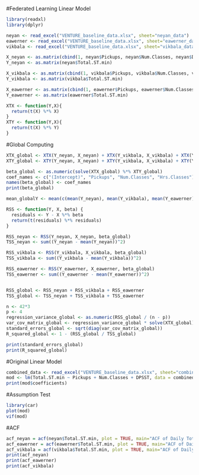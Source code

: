 #Federated Learning Linear Model
```r
library(readxl)
library(dplyr)

neyan <- read_excel("VENTURE_baseline_data.xlsx", sheet="neyan_data")
eawerner <- read_excel("VENTURE_baseline_data.xlsx", sheet="eawerner_data")
vikbala <- read_excel("VENTURE_baseline_data.xlsx", sheet="vikbala_data")

X_neyan <- as.matrix(cbind(1, neyan$Pickups, neyan$Num.Classes, neyan$DPSST))
Y_neyan <- as.matrix(neyan$Total.ST.min)

X_vikbala <- as.matrix(cbind(1, vikbala$Pickups, vikbala$Num.Classes, vikbala$DPSST))
Y_vikbala <- as.matrix(vikbala$Total.ST.min)

X_eawerner <- as.matrix(cbind(1, eawerner$Pickups, eawerner$Num.Classes, eawerner$DPSST))
Y_eawerner <- as.matrix(eawerner$Total.ST.min)

XTX <- function(Y,X){
  return(t(X) %*% X)
}
XTY <- function(Y,X){
  return(t(X) %*% Y)
}

```

#Global Computing
```r
XTX_global <- XTX(Y_neyan, X_neyan) + XTX(Y_vikbala, X_vikbala) + XTX(Y_eawerner, X_eawerner)
XTY_global <- XTY(Y_neyan, X_neyan) + XTY(Y_vikbala, X_vikbala) + XTY(Y_eawerner, X_eawerner)

beta_global <- as.numeric(solve(XTX_global) %*% XTY_global)
coef_names <- c("(Intercept)", "Pickups", "Num.Classes", "Hrs.Classes")
names(beta_global) <- coef_names
print(beta_global)
```

```r
mean_globalY <- mean(c(mean(Y_neyan), mean(Y_vikbala), mean(Y_eawerner)))

RSS <- function(Y, X, beta) {
  residuals <- Y - X %*% beta
  return(t(residuals) %*% residuals)
}

RSS_neyan <- RSS(Y_neyan, X_neyan, beta_global)
TSS_neyan <- sum((Y_neyan - mean(Y_neyan))^2)

RSS_vikbala <- RSS(Y_vikbala, X_vikbala, beta_global)
TSS_vikbala <- sum((Y_vikbala - mean(Y_vikbala))^2)

RSS_eawerner <- RSS(Y_eawerner, X_eawerner, beta_global)
TSS_eawerner <- sum((Y_eawerner - mean(Y_eawerner))^2)


RSS_global <- RSS_neyan + RSS_vikbala + RSS_eawerner
TSS_global <- TSS_neyan + TSS_vikbala + TSS_eawerner

n <- 42*3
p <- 4
regression_variance_global <- as.numeric(RSS_global / (n - p))
var_cov_matrix_global <- regression_variance_global * solve(XTX_global)
standard_errors_global <- sqrt(diag(var_cov_matrix_global))
R_squared_global <- 1 - (RSS_global / TSS_global)

print(standard_errors_global)
print(R_squared_global)
```

#Original Linear Model
```r
combined_data <- read_excel("VENTURE_baseline_data.xlsx", sheet="combined_raw_data")
mod <- lm(Total.ST.min ~ Pickups + Num.Classes + DPSST, data = combined_data)
print(mod$coefficients)
```

#Assumption Test
```r
library(car)
plot(mod)
vif(mod)

```

#ACF
```r
acf_neyan = acf(neyan$Total.ST.min, plot = TRUE, main="ACF of Daily Total Screen Time (neyan)")
acf_eawerner = acf(eawerner$Total.ST.min, plot = TRUE, main="ACF of Daily Total Screen Time (eawerner)")
acf_vikbala = acf(vikbala$Total.ST.min, plot = TRUE, main="ACF of Daily Total Screen Time (vikbala)")
print(acf_neyan)
print(acf_eawerner)
print(acf_vikbala)
```


